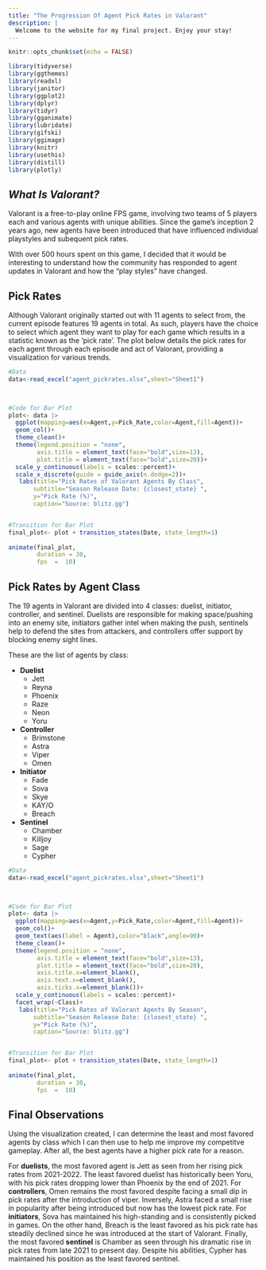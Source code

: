 ```yaml
---
title: "The Progression Of Agent Pick Rates in Valorant"
description: |
  Welcome to the website for my final project. Enjoy your stay!
---
```

```r
knitr::opts_chunk$set(echo = FALSE)

library(tidyverse)
library(ggthemes)
library(readxl)
library(janitor)
library(ggplot2)
library(dplyr)
library(tidyr)
library(gganimate)
library(lubridate)
library(gifski)
library(ggimage)
library(knitr)
library(usethis)
library(distill)
library(plotly)

```

## *What Is Valorant?*

   Valorant is a free-to-play online FPS game, involving two teams of 5 players each and various agents with unique abilities. Since the game's inception 2 years ago, new agents have been introduced that have influenced individual playstyles and subequent pick rates.
   
   With over 500 hours spent on this game, I decided that it would be interesting to understand how the community has responded to agent updates in Valorant and how the "play styles" have changed.


## **Pick Rates**
  
  Although Valorant originally started out with 11 agents to select from, the current episode features 19 agents in total. As such, players have the choice to select which agent they want to play for each game which results in a statistic known as the 'pick rate'. The plot below details the pick rates for each agent through each episode and act of Valorant, providing a visualization for various trends.

```r
#Data 
data<-read_excel("agent_pickrates.xlsx",sheet="Sheet1") 
  


#Code for Bar Plot
plot<- data |> 
  ggplot(mapping=aes(x=Agent,y=Pick_Rate,color=Agent,fill=Agent))+ 
  geom_col()+  
  theme_clean()+
  theme(legend.position = "none",
        axis.title = element_text(face="bold",size=13),
        plot.title = element_text(face="bold",size=20))+
  scale_y_continuous(labels = scales::percent)+
  scale_x_discrete(guide = guide_axis(n.dodge=2))+
   labs(title="Pick Rates of Valorant Agents By Class",
       subtitle="Season Release Date: {closest_state} ",
       y="Pick Rate (%)",
       caption="Source: blitz.gg") 


#Transition for Bar Plot
final_plot<- plot + transition_states(Date, state_length=1)
 
animate(final_plot, 
        duration = 30,
        fps  =  10)
```

## **Pick Rates by Agent Class**

The 19 agents in Valorant are divided into 4 classes: duelist, initiator, controller, and sentinel. Duelists are responsible for making space/pushing into an enemy site, initiators gather intel when making the push, sentinels help to defend the sites from attackers, and controllers offer support by blocking enemy sight lines. 

These are the list of agents by class:

* **Duelist**
  + Jett
  + Reyna
  + Phoenix
  + Raze
  + Neon
  + Yoru
* **Controller**
  + Brimstone
  + Astra
  + Viper
  + Omen
* **Initiator**
  + Fade
  + Sova
  + Skye
  + KAY/O
  + Breach
* **Sentinel**
  + Chamber
  + Killjoy
  + Sage
  + Cypher

```r
#Data 
data<-read_excel("agent_pickrates.xlsx",sheet="Sheet1") 
  


#Code for Bar Plot
plot<- data |> 
  ggplot(mapping=aes(x=Agent,y=Pick_Rate,color=Agent,fill=Agent))+ 
  geom_col()+
  geom_text(aes(label = Agent),color="black",angle=90)+
  theme_clean()+
  theme(legend.position = "none",
        axis.title = element_text(face="bold",size=13),
        plot.title = element_text(face="bold",size=20),
        axis.title.x=element_blank(),
        axis.text.x=element_blank(),
        axis.ticks.x=element_blank())+
  scale_y_continuous(labels = scales::percent)+
  facet_wrap(~Class)+
   labs(title="Pick Rates of Valorant Agents By Season",
       subtitle="Season Release Date: {closest_state} ",
       y="Pick Rate (%)",
       caption="Source: blitz.gg") 


#Transition for Bar Plot
final_plot<- plot + transition_states(Date, state_length=1)
 
animate(final_plot, 
        duration = 30,
        fps  =  10)

```

  
## Final Observations

Using the visualization created, I can determine the least and most favored agents by class which I can then use to help me improve my competitve gameplay. After all, the best agents have a higher pick rate for a reason.

For **duelists**, the most favored agent is Jett as seen from her rising pick rates from 2021-2022. The least favored duelist has historically been Yoru, with his pick rates dropping lower than Phoenix by the end of 2021. For **controllers**, Omen remains the most favored despite facing a small dip in pick rates after the introduction of viper. Inversely, Astra faced a small rise in popularity after being introduced but now has the lowest pick rate. For **initiators**, Sova has maintained his high-standing and is consistently picked in games. On the other hand, Breach is the least favored as his pick rate has steadily declined since he was introduced at the start of Valorant. Finally, the most favored **sentinel** is Chamber as seen through his dramatic rise in pick rates from late 2021 to present day. Despite his abilities, Cypher has maintained his position as the least favored sentinel. 




